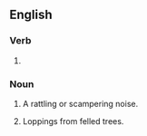 ==English==

===Verb===
{{head|en|present participle}}

# {{present participle of|brattle|lang=en|nocat=1}}

===Noun===
{{en-noun}}

# A rattling or scampering noise.
# {{lb|en|in the plural|UK|East Anglia|Northamptonshire}} Loppings from felled trees.